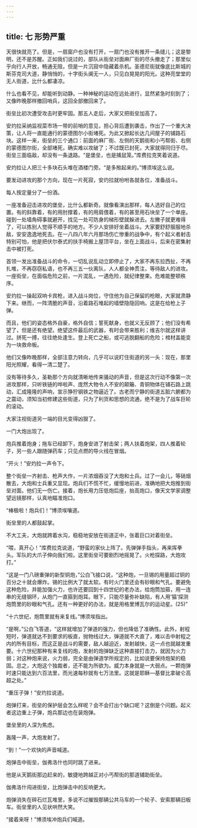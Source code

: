 ```yaml
---
---
---
```

title: 七 形势严重
---





天很快就亮了。但是，一扇窗户也没有打开，一扇门也没有推开一条缝儿；这是黎明，还不是苏醒。正如我们说过的，部队从街垒对面麻厂街的尽头撤走了；那里似乎向行人开放，畅通无阻，但是一片沉寂中隐藏着杀机。圣德尼街就像底比斯城的斯芬克司大道，静悄悄的，十字街头阒无一人，只见白晃晃的阳光。这种亮堂堂的无人街道，比什么都凄凉。

什么也看不见，却能听到动静。一种神秘的运动在远处进行，显然紧急时刻到了；又像昨晚那样撤回哨兵，这回全部撤回来了。

街垒比初次遭受攻击时更牢固。那五人走后，大家又把街垒加高了。

安灼拉采纳监视菜市场一带的前哨的意见，担心背后遭到袭击，作出了一个重大决策，让人将一直能通行的蒙德图尔小街堵死。为此又掀起长达几间屋子的铺路石块。这样一来，街垒的三个通口：前面的麻厂街、左侧的天鹅街和小丐帮街、右侧的蒙德图尔街，全部堵死，确实难以攻破了；不过既已封死，大家就得同归于尽。街垒三面临敌，却没有一条退路。“是堡垒，也是捕鼠笼。”库费拉克笑着说道。

安灼拉让人把三十多块石头堆在酒楼门旁。“是多揿起来的。”博须埃这么说。

要发动进攻的那个方向，现在一片死寂，安灼拉就吩咐各就各位，准备战斗。

每人按定量分了一份酒。

一座准备迎击进攻的堡垒，比什么都新奇。就像看演出那样，每人选好自己的位置。有的斜靠着，有的用肘撑着，有的用肩偎着，有的甚至用石块垒了一个单座。碰到一处墙角碍事就避开，找见一处可防身的梯形壁就躲进去。左撇子就更难得了，可以拣别人觉得不顺手的地方。不少人安排好坐着战斗。大家要舒舒服服地杀敌，安安逸逸地死去。在一八四八年六月那场伤亡惨重的战争中，有个起义者射击特别可怕，他是把伏尔泰式的扶手椅搬上屋顶平台，坐在上面战斗，后来在密集射击中被打死。

首领一发出准备战斗的命令，一切乱说乱动立即停止了，大家不再东拉西扯，不再扎堆，不再窃窃私语，也不再三五一伙离队，人人都全神贯注，等待敌人的进攻。一座街垒，在面临危险之前，一片混乱，一遇危险，就纪律整束。危难能整顿秩序。

安灼拉一操起双响卡宾枪，进入战斗岗位，守住他为自己保留的枪眼，大家就肃静下来。继而，一阵清脆的声音，沿着路石堆起的墙壁隐隐回响。这是在给枪上子弹。

而且，他们的姿态格外自豪，格外自信；誓死献身，也就义无反顾了；他们没有希望了，但是还有绝望。绝望这件最后的武器，有时会带来胜利；维吉尔就这样讲过。拼死一搏，往往绝处逢生。登上死亡之船，或可逃脱翻船的危险；棺材盖能变为一块救命板。

他们又像昨晚那样，全部注意力转向，几乎可以说盯住街道的另一头：现在，那里阳光照耀，看得一清二楚了。

没有等待多久，圣勒那个方向就清晰地传来骚动的声音，但是这次行动不像第一次进攻那样，只听铁链的哗啦声、庞然大物令人不安的颠簸、青铜物体在铺石路上跳动，汇成隆隆的声响，宣示狰狞钢铁之物逼近了。古老而宁静的街道五脏六腑都为之震动，须知当初修建这些街道，只为了利货和思想的流通，绝不是为了战车巨轮的滚动。

大家注视街道另一端的目光变得凶狠了。

一门大炮出现了。

炮兵推着炮身；拖车已经卸下，炮身安进了射击架；两人扶着炮架，四人推着轮子，另一些人跟随弹药车；只见点燃的导火线在冒烟。

“开火！”安灼拉一声令下。

整个街垒一齐射击、枪声大作，一片浓烟吞没了大炮和士兵。过了一会儿，等硝烟散去，大炮和士兵重又显现。炮兵们不慌不忙，缓慢地前进，准确地把大炮推到街垒对面。他们无一伤亡。接着，炮长用力压低炮后座，抬高炮口，像天文学家调整望远镜那样，认真地瞄准炮口。

“棒极啦！炮兵们！”博须埃嚷道。

街垒里的人都鼓起掌。

不大工夫，大炮就跨着水沟，稳稳地安放在街道正中，张着巨口对着街垒。

“喂，真开心！”库费拉克说道，“野蛮的家伙上阵了。先弹弹手指头，再来挥拳头。军队的大爪子伸向我们啦。这里街垒可要剧烈地摇晃了。火枪探路，大炮攻打。”

“这是一门八磅重弹的新型铜炮，”公白飞接口说，“这种炮，一旦锡的用量超过铜的百分之十就会爆炸。锡的比例大了就太软。有时火门里还会有砂眼和气孔。要避免这种危险，并能加强火力，也许还要回到十四世纪的老办法，给炮筒加箍，用一连串的无缝钢环，从炮门一直箍到炮耳。眼下，只能尽量弥补缺陷，有人用‘猫’探测炮筒里的砂眼和气孔。还有一种更好的办法，就是用格里博瓦尔的运动星。(25)”

“十六世纪，炮筒里就有来复线。”博须埃指出。

“是啊，”公白飞答道，“这样就增加了弹道的强力，但也降低了准确性。此外，射程短时，弹道就达不到要求的板直，抛物线过大，弹道就不大直了，难以击中射程之内的所有目标，而这正是战斗的需要，敌人越迫近，发射越快，这一点也就越发重要。十六世纪那种有来复线的炮，发射的炮弹缺乏这种直接打击力，就因为火力弱；对这种炮来说，火力弱，完全是由弹道学所规定的，比如说要保持炮架的稳固。总之，大炮这个独裁者，还不能为所欲为。威力本身就是一大弱点。一颗炮弹时速只能达到六百法里，而光速每秒就有七万法里。这就是耶稣—基督比拿破仑高超之处。”

“重压子弹！”安灼拉说道。

炮弹打来，街垒的保护层会怎么样呢？会不会打出个缺口呢？这倒是个问题。起义者这边重上子弹，炮兵那边也在装炮弹。

堡垒里的人深为焦虑。

轰隆一声，大炮发射了。

“到！”一个欢快的声音喊道。

炮弹击中街垒，伽弗洛什也同时跳了进来。

他是从天鹅街那边赶来的，敏捷地跨越正对小丐帮街的那道辅助街垒。

伽弗洛什闯进街垒，比炮弹击中的反响更大。

炮弹消失在碎石烂瓦堆里，多说不过摧毁那辆公共马车的一个轮子、安索那辆旧板车。街垒里的人见状哄然大笑。

“接着来呀！”博须埃冲炮兵们喊道。